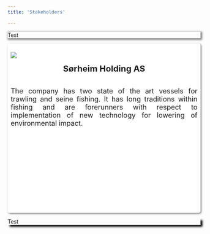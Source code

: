 ---
title: 'Stakeholders'

---
::: {.column-page}
::: {.grid }

::: {.g-col-4 style="box-shadow: 2px 2px 5px 2px rgba(0,0,0,0.51)"}

Test
:::

::: {.g-col-4 style="background-color: white; box-shadow: 2px 2px 5px 0px rgba(0,0,0,0.51); padding: 8px; border-radius: 5px;"}

![](stakeholders/Sorheim-holding-logo1.jpg)

<div style="font-size: 22px; text-align: center;">**Sørheim Holding AS**</div>
<br>
<div style="font-size: 18px; text-align: justify; height: 320px;">
The company has two state of the art vessels for trawling and seine fishing. It has long traditions within fishing and are forerunners with respect to implementation of new technology for lowering of environmental impact.
</div>


:::
::: {.g-col-4 style="box-shadow: 5px 5px 5px black; justify-content: center;"}

Test
:::


:::

:::